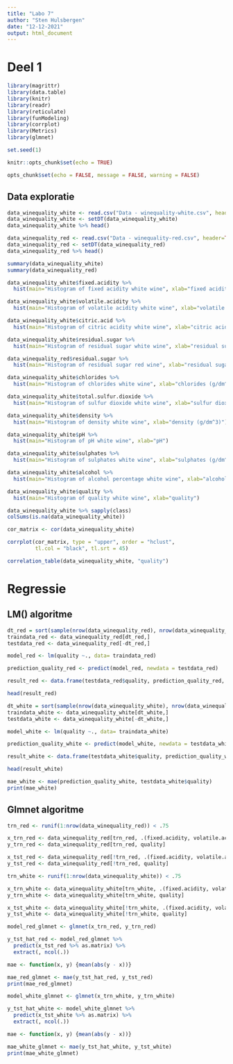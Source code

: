 ```yaml
---
title: "Labo 7"
author: "Sten Hulsbergen"
date: "12-12-2021"
output: html_document
---
```


# Deel 1

```r
library(magrittr)
library(data.table)
library(knitr)
library(readr)
library(reticulate)
library(funModeling)
library(corrplot)
library(Metrics)
library(glmnet)

set.seed(1)

knitr::opts_chunk$set(echo = TRUE)

opts_chunk$set(echo = FALSE, message = FALSE, warning = FALSE)
```

## Data exploratie

```r
data_winequality_white <- read.csv("Data - winequality-white.csv", header=TRUE, sep=";")
data_winequality_white <- setDT(data_winequality_white)
data_winequality_white %>% head()
```

```r
data_winequality_red <- read.csv("Data - winequality-red.csv", header=TRUE, sep=";")
data_winequality_red <- setDT(data_winequality_red)
data_winequality_red %>% head()
```

```r
summary(data_winequality_white)
summary(data_winequality_red)
```

```r
data_winequality_white$fixed.acidity %>% 
  hist(main="Histogram of fixed acidity white wine", xlab="fixed acidity (g/dm^3)")

data_winequality_white$volatile.acidity %>% 
  hist(main="Histogram of volatile acidity white wine", xlab="volatile acidity (g/dm^3)")

data_winequality_white$citric.acid %>% 
  hist(main="Histogram of citric acidity white wine", xlab="citric acidity (g/dm^3)")

data_winequality_white$residual.sugar %>% 
  hist(main="Histogram of residual sugar white wine", xlab="residual sugar (g/dm^3)")

data_winequality_red$residual.sugar %>% 
  hist(main="Histogram of residual sugar red wine", xlab="residual sugar (g/dm^3)")

data_winequality_white$chlorides %>% 
  hist(main="Histogram of chlorides white wine", xlab="chlorides (g/dm^3)")

data_winequality_white$total.sulfur.dioxide %>% 
  hist(main="Histogram of sulfur dioxide white wine", xlab="sulfur dioxide (g/dm^3)")

data_winequality_white$density %>% 
  hist(main="Histogram of density white wine", xlab="density (g/dm^3)")

data_winequality_white$pH %>% 
  hist(main="Histogram of pH white wine", xlab="pH")

data_winequality_white$sulphates %>% 
  hist(main="Histogram of sulphates white wine", xlab="sulphates (g/dm^3)")

data_winequality_white$alcohol %>% 
  hist(main="Histogram of alcohol percentage white wine", xlab="alcohol percentage")

data_winequality_white$quality %>% 
  hist(main="Histogram of quality white wine", xlab="quality")
```

```r
data_winequality_white %>% sapply(class)
colSums(is.na(data_winequality_white))
```

```r
cor_matrix <- cor(data_winequality_white)

corrplot(cor_matrix, type = "upper", order = "hclust", 
         tl.col = "black", tl.srt = 45)
```

```r
correlation_table(data_winequality_white, "quality")
```

# Regressie
## LM() algoritme

```r
dt_red = sort(sample(nrow(data_winequality_red), nrow(data_winequality_red)*.8))
traindata_red <- data_winequality_red[dt_red,]
testdata_red <- data_winequality_red[-dt_red,]

model_red <- lm(quality ~., data= traindata_red)

prediction_quality_red <- predict(model_red, newdata = testdata_red)

result_red <- data.frame(testdata_red$quality, prediction_quality_red, margin_of_error = testdata_red$quality - prediction_quality_red)

head(result_red)
```

```r
dt_white = sort(sample(nrow(data_winequality_white), nrow(data_winequality_white)*.8))
traindata_white <- data_winequality_white[dt_white,]
testdata_white <- data_winequality_white[-dt_white,]

model_white <- lm(quality ~., data= traindata_white)

prediction_quality_white <- predict(model_white, newdata = testdata_white)

result_white <- data.frame(testdata_white$quality, prediction_quality_white, margin_of_error = testdata_white$quality - prediction_quality_white)

head(result_white)
```

```r
mae_white <- mae(prediction_quality_white, testdata_white$quality)
print(mae_white)
```

## Glmnet algoritme

```r
trn_red <- runif(1:nrow(data_winequality_red)) < .75

x_trn_red <- data_winequality_red[trn_red, .(fixed.acidity, volatile.acidity, citric.acid, residual.sugar, chlorides, free.sulfur.dioxide, total.sulfur.dioxide, density, pH, sulphates, alcohol)]
y_trn_red <- data_winequality_red[trn_red, quality]

x_tst_red <- data_winequality_red[!trn_red, .(fixed.acidity, volatile.acidity, citric.acid, residual.sugar, chlorides, free.sulfur.dioxide, total.sulfur.dioxide, density, pH, sulphates, alcohol)]
y_tst_red <- data_winequality_red[!trn_red, quality]
```

```r
trn_white <- runif(1:nrow(data_winequality_white)) < .75

x_trn_white <- data_winequality_white[trn_white, .(fixed.acidity, volatile.acidity, citric.acid, residual.sugar, chlorides, free.sulfur.dioxide, total.sulfur.dioxide, density, pH, sulphates, alcohol)]
y_trn_white <- data_winequality_white[trn_white, quality]

x_tst_white <- data_winequality_white[!trn_white, .(fixed.acidity, volatile.acidity, citric.acid, residual.sugar, chlorides, free.sulfur.dioxide, total.sulfur.dioxide, density, pH, sulphates, alcohol)]
y_tst_white <- data_winequality_white[!trn_white, quality]
```

```r
model_red_glmnet <- glmnet(x_trn_red, y_trn_red)

y_tst_hat_red <- model_red_glmnet %>% 
  predict(x_tst_red %>% as.matrix) %>% 
  extract(, ncol(.))

mae <- function(x, y) {mean(abs(y - x))}

mae_red_glmnet <- mae(y_tst_hat_red, y_tst_red)
print(mae_red_glmnet)
```

```r
model_white_glmnet <- glmnet(x_trn_white, y_trn_white)

y_tst_hat_white <- model_white_glmnet %>% 
  predict(x_tst_white %>% as.matrix) %>% 
  extract(, ncol(.))

mae <- function(x, y) {mean(abs(y - x))}

mae_white_glmnet <- mae(y_tst_hat_white, y_tst_white)
print(mae_white_glmnet)
```




